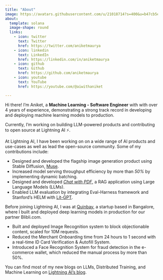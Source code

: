 ```yaml
---
title: "About"
image: https://avatars.githubusercontent.com/u/21018714?s=400&u=b47cb5eb401714a0e38aa8d32ec7031e5c30e346&v=4
about:
  template: solana
  image-shape: round
  links:
    - icon: twitter
      text: Twitter
      href: https://twitter.com/aniketmaurya
    - icon: linkedin
      text: LinkedIn
      href: https://linkedin.com/in/aniketmaurya
    - icon: github
      text: Github
      href: https://github.com/aniketmaurya
    - icon: youtube
      text: YouTube
      href: https://youtube.com/@aiwithaniket

---
```

Hi there! I'm Aniket, a **Machine Learning - Software Engineer** with with over 4 years of experience, demonstrating a strong track record in developing and deploying machine learning models to production.

Currently, I'm working on building LLM-powered products and contributing to open source at Lightning AI ⚡️.


At Lightning AI, I have been working on on a wide range of AI products and use-cases as well as lead the open-source community.
Some of my contributions include:

* Designed and developed the flagship image generation product using Stable Diffusion, [Muse](https://lightning.ai/pages/community/tutorial/deploy-diffusion-models/).
* Increased model serving throughput efficiency by more than *50%* by implementing dynamic batching. 
* Designed and developed *[Chat with PDF](https://lightning.ai/lightning-ai/studios/document-chat-assistant-using-rag)*, a RAG application using Large Language Models (LLMs). 
* Enabled LLM evaluation by integrating Eval-Harness framework and Stanford's HELM with [Lit-GPT](https://github.com/Lightning-AI/lit-gpt).


Before joining Lightning AI, I was at [Quinbay](https://www.linkedin.com/company/quinbay/), a startup based in Bangalore, where I built and deployed deep learning models in production for our partner Blibli.com.

* Built and deployed Image Recognition system to block objectionable content, scaled for 10M requests.
* Reduced the Merchant Onboarding time from 24 hours to 1 second with a real-time ID Card Verification & Autofill System.
* Introduced a Face Recognition System for fraud detection in the e-commerce wallet, which reduced the manual process by more than 50%.


You can find most of my new blogs on LLMs, Distributed Training, and Machine Learning on [Lightning AI's blog](https://lightning.ai/pages/author/aniket-maurya/).
